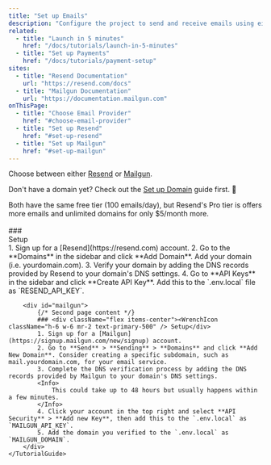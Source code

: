 ```yaml
---
title: "Set up Emails"
description: "Configure the project to send and receive emails using either Resend or Mailgun."
related:
  - title: "Launch in 5 minutes"
    href: "/docs/tutorials/launch-in-5-minutes"
  - title: "Set up Payments"
    href: "/docs/tutorials/payment-setup"
sites:
  - title: "Resend Documentation"
    url: "https://resend.com/docs"
  - title: "Mailgun Documentation"
    url: "https://documentation.mailgun.com"
onThisPage:
  - title: "Choose Email Provider"
    href: "#choose-email-provider"
  - title: "Set up Resend"
    href: "#set-up-resend"
  - title: "Set up Mailgun"
    href: "#set-up-mailgun"
---
```


<Divider />

Choose between either [Resend](https://resend.com) or [Mailgun](https://www.mailgun.com).

Don't have a domain yet? Check out the [Set up Domain](/docs/tutorials/domain-setup) guide first. 🔗


<Tip>
    Both have the same free tier (100 emails/day), but Resend's Pro tier is offers more emails and unlimited domains for only $5/month more.
</Tip>

<br />
<br />

<div className="flex items-center">
    <TutorialGuide options={[
        { name: 'Resend', value: 'resend', image: '/logos/resend.png' },
        { name: 'Mailgun', value: 'mailgun', image: '/logos/mailgun.png' },
    ]}>
        <div id="resend">
            ### <div className="flex items-center"><WrenchIcon className="h-6 w-6 mr-2 text-primary-500" /> Setup</div>
            1. Sign up for a [Resend](https://resend.com) account.
            2. Go to the **Domains** in the sidebar and click **Add Domain**. Add your domain (i.e. yourdomain.com).
            3. Verify your domain by adding the DNS records provided by Resend to your domain's DNS settings.
            4. Go to **API Keys** in the sidebar and click **Create API Key**. Add this to the `.env.local` file as `RESEND_API_KEY`.
        </div>

        <div id="mailgun">
            {/* Second page content */}
            ### <div className="flex items-center"><WrenchIcon className="h-6 w-6 mr-2 text-primary-500" /> Setup</div>
            1. Sign up for a [Mailgun](https://signup.mailgun.com/new/signup) account.
            2. Go to **Send** > **Sending** > **Domains** and click **Add New Domain**. Consider creating a specific subdomain, such as mail.yourdomain.com, for your email service.
            3. Complete the DNS verification process by adding the DNS records provided by Mailgun to your domain's DNS settings.
            <Info>
                This could take up to 48 hours but usually happens within a few minutes.
            </Info>
            4. Click your account in the top right and select **API Security** > **Add new Key**, then add this to the `.env.local` as `MAILGUN_API_KEY`.
            5. Add the domain you verified to the `.env.local` as `MAILGUN_DOMAIN`.
        </div>
    </TutorialGuide>
</div>

<br />
<br />

